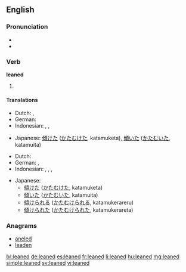 ==English==

===Pronunciation===
* {{IPA|/ˈlind/}}
* {{audio|en-us-leaned.ogg|Audio (US)}}

===Verb===
'''leaned'''

# {{past of|lean}}

====Translations====
{{trans-top|simple past of lean}}
* Dutch: {{t+|nl|leunde}}, {{t+|nl|leunden}}
* German: {{t-|de|lehnte}}
* Indonesian: {{t+|id|miring|alt=memiringkan|xs=Indonesian}}, {{t+|id|sandar|alt=menyandar|xs=Indonesian}}, {{t+|id|sandar|alt=menyandarkan|xs=Indonesian}}
{{trans-mid}}
* Japanese: [[傾けた]] ([[かたむけた]], katamuketa), [[傾いた]] ([[かたむいた]], katamuita)
{{trans-bottom}}

{{trans-top|past participle of lean}}
* Dutch: {{t+|nl|geleund}}
* German: {{t+|de|gelehnt}}, {{t+|de|angelehnt}}
* Indonesian: {{t+|id|miring|alt=memiringkan|xs=Indonesian}}, {{t+|id|sandar|alt=menyandar|xs=Indonesian}}, {{t+|id|sandar|alt=menyandarkan|xs=Indonesian}}, {{t+|id|sandar|alt=disandarkan|xs=Indonesian}}
{{trans-mid}}
* Japanese:
** [[傾けた]] ([[かたむけた]], katamuketa)
** [[傾いた]] ([[かたむいた]], katamuita)
** [[傾けられる]] ([[かたむけられる]], katamukerareru)
** [[傾けられた]] ([[かたむけられた]], katamukerareta)
{{trans-bottom}}

===Anagrams===
* [[aneled#English|aneled]]
* [[leaden#English|leaden]]

[[br:leaned]]
[[de:leaned]]
[[es:leaned]]
[[fr:leaned]]
[[li:leaned]]
[[hu:leaned]]
[[mg:leaned]]
[[simple:leaned]]
[[sv:leaned]]
[[vi:leaned]]